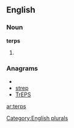 
==English==

===Noun===
'''terps'''

# {{plural of|[[terp]]}}

===Anagrams===
* {{alphagram|eprst}}
* [[strep#English|strep]]
* [[TrEPS#English|TrEPS]]

[[Category:English plurals]]

[[ar:terps]]